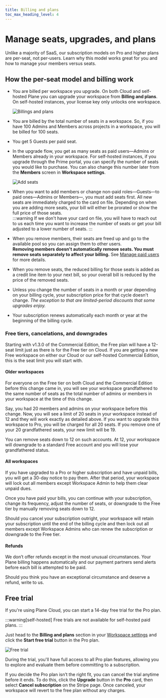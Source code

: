 ```yaml
---
title: Billing and plans
toc_max_heading_level: 4
---
```


# Manage seats, upgrades, and plans

Unlike a majority of SaaS, our subscription models on Pro and higher plans are per-seat, not per-users. Learn why this model works great for you and how to manage your members versus seats.

## How the per-seat model and billing work

- You are billed per workspace you upgrade. On both Cloud and self-hosted Plane you can upgrade your workspace from **Billing and plans**. On self-hosted instances, your license key only unlocks one workspace.

    ![Billings and plans](https://media.docs.plane.so/activate-license/billing-and-plans-cloud.webp#center)
- You are billed by the total number of seats in a workspace. So, if you have 100 Admins and Members across projects in a workspace, you will be billed for 100 seats.
- You get 5 Guests per paid seat.
- In the upgrade flow, you get as many seats as paid users—Admins or Members already in your workspace. For self-hosted instances, if you upgrade through the Prime portal, you can specify the number of seats you would like to purchase. You can also change this number later from the **Members** screen in **Workspace settings**.
    
    ![Add seats](https://media.docs.plane.so/activate-license/add-seats.webp#center)

- When you want to add members or change non-paid roles—Guests—to paid ones—Admins or Members—, you must add seats first. All new seats are immediately charged to the card on file. Depending on when you are adding more seats, your bill will either be prorated or show the full price of those seats.    
    :::warning
    If we don't have your card on file, you will have to reach out to us each time you want to increase the number of seats or get your bill adjusted to a lower number of seats.
    :::

- When you remove members, their seats are freed up and go to the available pool so you can assign them to other users.  
**Removing members doesn't automatically remove seats. You must remove seats separately to affect your billing.** See [Manage paid users](/workspaces-and-users/upgrade-plan#manage-paid-users) for more details.
    
- When you remove seats, the reduced billing for those seats is added as a credit line item to your next bill, so your overall bill is reduced by the price of the removed seats.

- Unless you change the number of seats in a month or year depending on your billing cycle, your subscription price for that cycle doesn't change. *The exception to that are limited-period discounts that some upgrades enjoy.*

- Your subscription renews automatically each month or year at the beginning of the billing cycle.

### Free tiers, cancelations, and downgrades
Starting with v1.3.0 of the Commercial Edition, the Free plan will have a 12-seat limit just as there is for the Free tier on Cloud. If you are getting a new Free workspace on either our Cloud or our self-hosted Commercial Edition, this is the seat limit you will start with.

#### Older workspaces
For everyone on the Free tier on both Cloud and the Commercial Edition before this change came in, you will see your workspace grandfathered to the same number of seats as the total number of admins or members in your workspace at the time of this change.  

Say, you had 20 members and admins on your workspace before this change. Now, you will see a limit of 20 seats in your workspace instead of 12 and they will work exactly as detailed above. If you want to upgrade this workspace to Pro, you will be charged for all 20 seats. If you remove one of your 20 grandfathered seats, your new limit will be 19.  

You can remove seats down to 12 on such accounts. At 12, your workspace will downgrade to a standard Free account and you will lose your grandfathered status.

#### All workspaces

If you have upgraded to a Pro or higher subscription and have unpaid bills, you will get a 30-day notice to pay them. After that period, your workspace will lock out all members except Workspace Admin to help them clear unpaid dues.  

Once you have paid your bills, you can continue with your subscription, change its frequency, adjust the number of seats, or downgrade to the Free tier by manually removing seats down to 12.  

Should you cancel your subscription outright, your workspace will retain your subscription until the end of the billing cycle and then lock out all members except Workspace Admins who can renew the subscription or downgrade to the Free tier.

#### Refunds

We don’t offer refunds except in the most unusual circumstances. Your Plane billing happens automatically and our payment partners send alerts before each bill is attempted to be paid.

Should you think you have an exceptional circumstance and deserve a refund, write to us.

## Free trial
If you're using Plane Cloud, you can start a 14-day free trial for the Pro plan. 

:::warning[self-hosted]
Free trials are not available for self-hosted paid plans.
:::

Just head to the **Billing and plans** section in your [Workspace settings](/core-concepts/workspaces/overview#workspace-settings) and click the **Start free trial** button in the Pro plan.

![Free trial](https://media.docs.plane.so/activate-license/free-trial.webp#center)

During the trial, you'll have full access to all Pro plan features, allowing you to explore and evaluate them before committing to a subscription.

If you decide the Pro plan isn’t the right fit, you can cancel the trial anytime before it ends. To do this, click the **Upgrade** button in the **Pro** card, then select **Cancel subscription** on the Stripe page. Once canceled, your workspace will revert to the free plan without any charges.
